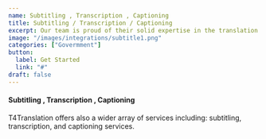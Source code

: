 ```yaml
---
name: Subtitling , Transcription , Captioning
title: Subtitling / Transcription / Captioning
excerpt: Our team is proud of their solid expertise in the translation industry.
image: "/images/integrations/subtitle1.png"
categories: ["Govermment"]
button:
  label: Get Started
  link: "#"
draft: false
---
```


#### Subtitling , Transcription , Captioning
T4Translation offers also a wider array of services including: subtitling, transcription, and captioning services.